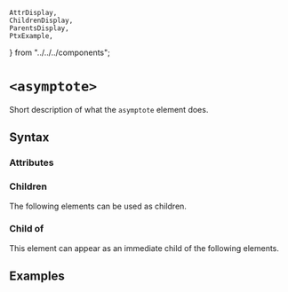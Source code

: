     AttrDisplay,
    ChildrenDisplay,
    ParentsDisplay,
    PtxExample,
} from "../../../components";

# `<asymptote>`

Short description of what the `asymptote` element does.

## Syntax

### Attributes

<AttrDisplay name="asymptote" />

### Children

The following elements can be used as children.

<ChildrenDisplay name="asymptote" />

### Child of

This element can appear as an immediate child of the following elements.

<ParentsDisplay name="asymptote" />

## Examples

    
